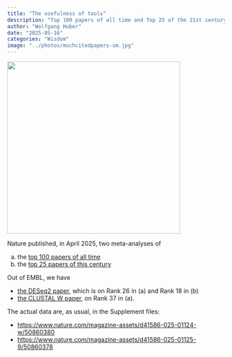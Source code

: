 ```yaml
---
title: "The usefulness of tools"
description: "Top 100 papers of all time and Top 25 of the 21st century"
author: "Wolfgang Huber"
date: "2025-05-16"
categories: "Wisdom"
image: "../photos/muchcitedpapers-sm.jpg"
---
```


![](../photos/muchcitedpapers.jpg){width="400px"}

Nature published, in April 2025, two meta-analyses of

  (a) the [top 100 papers of all time](https://doi.org/10.1038/d41586-025-01124-w)
  (b) the [top 25 papers of this century](https://doi.org/10.1038/d41586-025-01125-9)

Out of EMBL, we have 

 - [the DESeq2 paper](https://doi.org/10.1186/s13059-014-0550-8), which is on Rank 26 in (a) and Rank 18 in (b)
 - [the CLUSTAL W paper](https://doi.org/10.1093/nar/22.22.4673), on Rank 37 in (a).

The actual data are, as usual, in the Supplement files: 

 - <https://www.nature.com/magazine-assets/d41586-025-01124-w/50860380> 
 - <https://www.nature.com/magazine-assets/d41586-025-01125-9/50860378>

